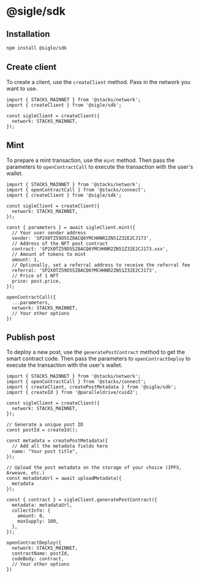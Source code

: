 # @sigle/sdk

## Installation

```bash
npm install @sigle/sdk
```

## Create client

To create a client, use the `createClient` method. Pass in the network you want to use.

```tsx
import { STACKS_MAINNET } from '@stacks/network';
import { createClient } from '@sigle/sdk';

const sigleClient = createClient({
  network: STACKS_MAINNET,
});
```

## Mint

To prepare a mint transaction, use the `mint` method. Then pass the  parameters to `openContractCall` to execute the transaction with the user's wallet.

```tsx
import { STACKS_MAINNET } from '@stacks/network';
import { openContractCall } from '@stacks/connect';
import { createClient } from '@sigle/sdk';

const sigleClient = createClient({
  network: STACKS_MAINNET,
});

const { parameters } = await sigleClient.mint({
  // Your user sender address
  sender: 'SP2X0TZ59D5SZ8ACQ6YMCHHNR2ZN51Z32E2CJ173',
  // Address of the NFT post contract
  contract: 'SP2X0TZ59D5SZ8ACQ6YMCHHNR2ZN51Z32E2CJ173.xxx',
  // Amount of tokens to mint
  amount: 1,
  // Optionally, set a referral address to receive the referral fee
  referral: 'SP2X0TZ59D5SZ8ACQ6YMCHHNR2ZN51Z32E2CJ173',
  // Price of 1 NFT
  price: post.price,
});

openContractCall({
  ...parameters,
  network: STACKS_MAINNET,
  // Your other options
})
```

## Publish post

To deploy a new post, use the `generatePostContract` method to get the smart contract code. Then pass the parameters to `openContractDeploy` to execute the transaction with the user's wallet.

```tsx
import { STACKS_MAINNET } from '@stacks/network';
import { openContractCall } from '@stacks/connect';
import { createClient, createPostMetadata } from '@sigle/sdk';
import { createId } from '@paralleldrive/cuid2';

const sigleClient = createClient({
  network: STACKS_MAINNET,
});

// Generate a unique post ID
const postId = createId();

const metadata = createPostMetadata({
  // Add all the metadata fields here
  name: "Your post title",
});

// Upload the post metadata on the storage of your choice (IPFS, Arweave, etc.)
const metadataUrl = await uploadMetadata({
  metadata
});

const { contract } = sigleClient.generatePostContract({
  metadata: metadataUrl,
  collectInfo: {
    amount: 0,
    maxSupply: 100,
  },
});

openContractDeploy({
  network: STACKS_MAINNET,
  contractName: postId,
  codeBody: contract,
  // Your other options
})
```
